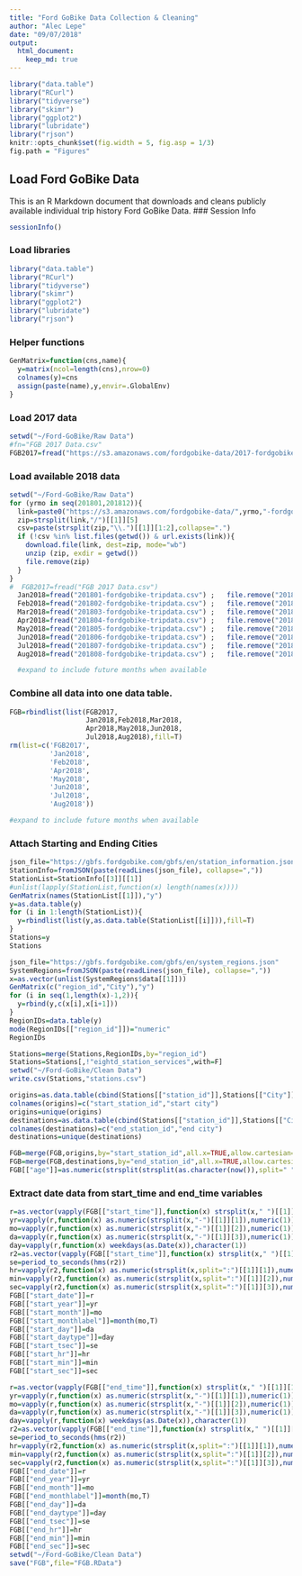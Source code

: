 ```yaml
---
title: "Ford GoBike Data Collection & Cleaning"
author: "Alec Lepe"
date: "09/07/2018"
output: 
  html_document:
    keep_md: true
---
```

```r
library("data.table")
library("RCurl")
library("tidyverse")
library("skimr")
library("ggplot2")
library("lubridate")
library("rjson")
knitr::opts_chunk$set(fig.width = 5, fig.asp = 1/3)
fig.path = "Figures"
```
## Load Ford GoBike Data
This is an R Markdown document that downloads and cleans publicly available individual trip history Ford GoBike Data.
### Session Info
```r
sessionInfo()
```
### Load libraries
```r
library("data.table")
library("RCurl")
library("tidyverse")
library("skimr")
library("ggplot2")
library("lubridate")
library("rjson")
```
### Helper functions
``` r
GenMatrix=function(cns,name){
  y=matrix(ncol=length(cns),nrow=0)
  colnames(y)=cns
  assign(paste(name),y,envir=.GlobalEnv)
}
```
### Load 2017 data
```r
setwd("~/Ford-GoBike/Raw Data")
#fn="FGB 2017 Data.csv"
FGB2017=fread("https://s3.amazonaws.com/fordgobike-data/2017-fordgobike-tripdata.csv")
```
### Load available 2018 data
```r
setwd("~/Ford-GoBike/Raw Data")
for (yrmo in seq(201801,201812)){
  link=paste0("https://s3.amazonaws.com/fordgobike-data/",yrmo,"-fordgobike-tripdata.csv.zip")
  zip=strsplit(link,"/")[[1]][5]
  csv=paste(strsplit(zip,"\\.")[[1]][1:2],collapse=".")
  if (!csv %in% list.files(getwd()) & url.exists(link)){
    download.file(link, dest=zip, mode="wb") 
    unzip (zip, exdir = getwd())
    file.remove(zip)
  }
}
#  FGB2017=fread("FGB 2017 Data.csv")
  Jan2018=fread("201801-fordgobike-tripdata.csv") ;   file.remove("201801-fordgobike-tripdata.csv")
  Feb2018=fread("201802-fordgobike-tripdata.csv") ;   file.remove("201802-fordgobike-tripdata.csv")
  Mar2018=fread("201803-fordgobike-tripdata.csv") ;   file.remove("201803-fordgobike-tripdata.csv")
  Apr2018=fread("201804-fordgobike-tripdata.csv") ;   file.remove("201804-fordgobike-tripdata.csv")
  May2018=fread("201805-fordgobike-tripdata.csv") ;   file.remove("201805-fordgobike-tripdata.csv")
  Jun2018=fread("201806-fordgobike-tripdata.csv") ;   file.remove("201806-fordgobike-tripdata.csv")
  Jul2018=fread("201807-fordgobike-tripdata.csv") ;   file.remove("201807-fordgobike-tripdata.csv")
  Aug2018=fread("201808-fordgobike-tripdata.csv") ;   file.remove("201808-fordgobike-tripdata.csv")

  #expand to include future months when available
```
### Combine all data into one data table.
```r
FGB=rbindlist(list(FGB2017,
                   Jan2018,Feb2018,Mar2018,
                   Apr2018,May2018,Jun2018,
                   Jul2018,Aug2018),fill=T)
rm(list=c('FGB2017',
          'Jan2018',
          'Feb2018',
          'Apr2018',
          'May2018',
          'Jun2018',
          'Jul2018',
          'Aug2018'))

#expand to include future months when available
```
### Attach Starting and Ending Cities
```r
json_file="https://gbfs.fordgobike.com/gbfs/en/station_information.json"
StationInfo=fromJSON(paste(readLines(json_file), collapse=","))
StationList=StationInfo[[3]][[1]]
#unlist(lapply(StationList,function(x) length(names(x))))
GenMatrix(names(StationList[[1]]),"y")
y=as.data.table(y)
for (i in 1:length(StationList)){
  y=rbindlist(list(y,as.data.table(StationList[[i]])),fill=T)
}
Stations=y
Stations

json_file="https://gbfs.fordgobike.com/gbfs/en/system_regions.json"
SystemRegions=fromJSON(paste(readLines(json_file), collapse=","))
x=as.vector(unlist(SystemRegions$data[[1]]))
GenMatrix(c("region_id","City"),"y")
for (i in seq(1,length(x)-1,2)){
  y=rbind(y,c(x[i],x[i+1]))
}
RegionIDs=data.table(y)
mode(RegionIDs[["region_id"]])="numeric"
RegionIDs

Stations=merge(Stations,RegionIDs,by="region_id")
Stations=Stations[,!"eightd_station_services",with=F]
setwd("~/Ford-GoBike/Clean Data")
write.csv(Stations,"stations.csv")

origins=as.data.table(cbind(Stations[["station_id"]],Stations[["City"]]))
colnames(origins)=c("start_station_id","start city")
origins=unique(origins)
destinations=as.data.table(cbind(Stations[["station_id"]],Stations[["City"]]))
colnames(destinations)=c("end_station_id","end city")
destinations=unique(destinations)

FGB=merge(FGB,origins,by="start_station_id",all.x=TRUE,allow.cartesian=TRUE)
FGB=merge(FGB,destinations,by="end_station_id",all.x=TRUE,allow.cartesian=TRUE)
FGB[["age"]]=as.numeric(strsplit(strsplit(as.character(now()),split=" ")[[1]][1],"-")[[1]][1])-FGB[["member_birth_year"]]
```
### Extract date data from start_time and end_time variables
```r
r=as.vector(vapply(FGB[["start_time"]],function(x) strsplit(x," ")[[1]][1],character(1)))
yr=vapply(r,function(x) as.numeric(strsplit(x,"-")[[1]][1]),numeric(1))
mo=vapply(r,function(x) as.numeric(strsplit(x,"-")[[1]][2]),numeric(1))
da=vapply(r,function(x) as.numeric(strsplit(x,"-")[[1]][3]),numeric(1))
day=vapply(r,function(x) weekdays(as.Date(x)),character(1))
r2=as.vector(vapply(FGB[["start_time"]],function(x) strsplit(x," ")[[1]][2],character(1)))
se=period_to_seconds(hms(r2))
hr=vapply(r2,function(x) as.numeric(strsplit(x,split=":")[[1]][1]),numeric(1))
min=vapply(r2,function(x) as.numeric(strsplit(x,split=":")[[1]][2]),numeric(1))
sec=vapply(r2,function(x) as.numeric(strsplit(x,split=":")[[1]][3]),numeric(1))
FGB[["start_date"]]=r
FGB[["start_year"]]=yr
FGB[["start_month"]]=mo
FGB[["start_monthlabel"]]=month(mo,T)
FGB[["start_day"]]=da
FGB[["start_daytype"]]=day
FGB[["start_tsec"]]=se
FGB[["start_hr"]]=hr
FGB[["start_min"]]=min
FGB[["start_sec"]]=sec

r=as.vector(vapply(FGB[["end_time"]],function(x) strsplit(x," ")[[1]][1],character(1)))
yr=vapply(r,function(x) as.numeric(strsplit(x,"-")[[1]][1]),numeric(1))
mo=vapply(r,function(x) as.numeric(strsplit(x,"-")[[1]][2]),numeric(1))
da=vapply(r,function(x) as.numeric(strsplit(x,"-")[[1]][3]),numeric(1))
day=vapply(r,function(x) weekdays(as.Date(x)),character(1))
r2=as.vector(vapply(FGB[["end_time"]],function(x) strsplit(x," ")[[1]][2],character(1)))
se=period_to_seconds(hms(r2))
hr=vapply(r2,function(x) as.numeric(strsplit(x,split=":")[[1]][1]),numeric(1))
min=vapply(r2,function(x) as.numeric(strsplit(x,split=":")[[1]][2]),numeric(1))
sec=vapply(r2,function(x) as.numeric(strsplit(x,split=":")[[1]][3]),numeric(1))
FGB[["end_date"]]=r
FGB[["end_year"]]=yr
FGB[["end_month"]]=mo
FGB[["end_monthlabel"]]=month(mo,T)
FGB[["end_day"]]=da
FGB[["end_daytype"]]=day
FGB[["end_tsec"]]=se
FGB[["end_hr"]]=hr
FGB[["end_min"]]=min
FGB[["end_sec"]]=sec
setwd("~/Ford-GoBike/Clean Data")
save("FGB",file="FGB.RData")
```

